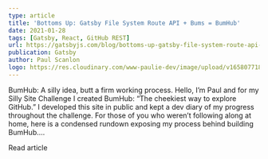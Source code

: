 ```yaml
---
type: article
title: 'Bottoms Up: Gatsby File System Route API + Bums = BumHub'
date: 2021-01-28
tags: [Gatsby, React, GitHub REST]
url: https://gatsbyjs.com/blog/bottoms-up-gatsby-file-system-route-api-bums-bumhub
publication: Gatsby
author: Paul Scanlon
logo: https://res.cloudinary.com/www-paulie-dev/image/upload/v1658077182/paulie.dev/Logos/gatsby-logo_dgbkjm.png
---
```


BumHub: A silly idea, butt a firm working process. Hello, I’m Paul and for my Silly Site Challenge I created BumHub:
“The cheekiest way to explore GitHub.” I developed this site in public and kept a dev diary of my progress throughout
the challenge. For those of you who weren’t following along at home, here is a condensed rundown exposing my process
behind building BumHub....

<CtaExternal href='https://gatsbyjs.com/blog/bottoms-up-gatsby-file-system-route-api-bums-bumhub'>
  Read article
</CtaExternal>
